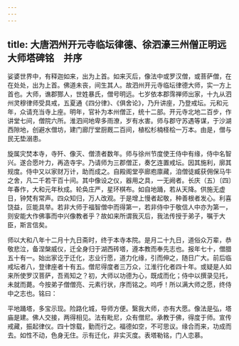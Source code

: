 ```yaml
---
---
---
```

title: 大唐泗州开元寺临坛律德、徐泗濠三州僧正明远大师塔碑铭　并序
---



娑婆世界中，有释迦如来，出为上首。如来灭后，像法中或罗汉僧，或菩萨僧，在在处处，出为上首。佛道未丧，间生其人。故泗州开元寺临坛律德大师，实一方上首也。大师，谯郡酂人，世姓暴氏，僧号明远。七岁依本郡霈禅师出家，十九从泗州灵穆律师受具戒，五夏通《四分律》、《俱舍论》，乃升讲座，乃登戒坛。元和元年，众请充当寺上座。明年，官补为本州僧正，统十二部。开元寺北地二百步，作讲堂七间，僧院六所。淮泗间地卑多雨潦，岁有水害。师与郡守苏遇等谋，于沙湖西隙地，创避水僧坊，建门廊厅堂厨厩二百间，植松杉楠柽桧一万本。由是，僧与民无垫溺患。

旋属灾焚本寺，寺歼、像灭、僧溃者数年。师与徐州节度使王侍中有缘，侍中名智兴。遂合愿叶力，再造寺宇。乃请师为三郡僧正，奏乞连置戒坛。因其施利，廓其规度。侍中又以家财万计，助而成之。自殿阁堂亭廊庖廪藏，洎僧徒臧获佣保马牛之舍，凡二千若干百十间。其中像设之仪，器用之具，一无阙者。长庆（五）〔四〕年春作，大和元年秋成。轮奂庄严，星环棋布。如自地踊，若从天降。供施无虚日，钟梵有常声。四众知归，万人改观。于是增上慢者起敬，种善根者发心。利喜饶益，叵能具举。若非大师于福智僧中而得第一，若非侍中于敬信人中亦为第一，则安能大作佛事而中兴像教者乎？故如来所谓我灭后，我法传授于弟子，嘱于大臣，斯言信矣。

师以大和八年十二月十九日斋时，终于本寺本院。是月二十九日，道俗众万辈，恭敬悲泣，备涅槃威仪，迁全身归于湖西砖塔，遵本教而奉先志也。报年七十，僧腊五十有一。始出家讫于迁化，志业行愿，道力化缘，引而伸之，随日广大。前后临戒坛者八，登律座者十有五。僧尼得度者三万众，江淮行化者四十年。或疑是人如来所使罗汉菩萨，吾焉知之？初，大师以功德为心，既成而化；侍中以撰录见托，未就而薨。今按弟子僧僧亮、元素行状，序而铭之。呜呼！所以满大师之愿，终侍中之志也。铭曰：

平地踊塔，多宝示现。险路化城，导师方便。繄我大师，亦有大愿。像法是弘，塔庙是建。佛人交接，两得相见。法有毗尼，众有僧尼。承教于佛，得度于师。宣传戒藏，振起律仪。四十馀载，勤而行之。福德如空，不可思议。缘合而来，功成而去。如性不动，色身无住。示有迁化，非实灭度。表塔勒铭，门人恋慕。